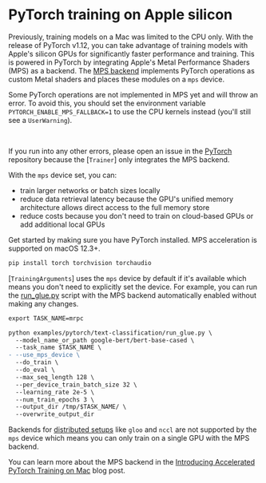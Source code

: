 <!--Copyright 2022 The HuggingFace Team. All rights reserved.

Licensed under the Apache License, Version 2.0 (the "License"); you may not use this file except in compliance with
the License. You may obtain a copy of the License at

http://www.apache.org/licenses/LICENSE-2.0

Unless required by applicable law or agreed to in writing, software distributed under the License is distributed on
an "AS IS" BASIS, WITHOUT WARRANTIES OR CONDITIONS OF ANY KIND, either express or implied. See the License for the
-->

# PyTorch training on Apple silicon

Previously, training models on a Mac was limited to the CPU only. With the release of PyTorch v1.12, you can take advantage of training models with Apple's silicon GPUs for significantly faster performance and training. This is powered in PyTorch by integrating Apple's Metal Performance Shaders (MPS) as a backend. The [MPS backend](https://pytorch.org/docs/stable/notes/mps.html) implements PyTorch operations as custom Metal shaders and places these modules on a `mps` device.

<Tip warning={true}>

Some PyTorch operations are not implemented in MPS yet and will throw an error. To avoid this, you should set the environment variable `PYTORCH_ENABLE_MPS_FALLBACK=1` to use the CPU kernels instead (you'll still see a `UserWarning`).

<br>

If you run into any other errors, please open an issue in the [PyTorch](https://github.com/pytorch/pytorch/issues) repository because the [`Trainer`] only integrates the MPS backend.

</Tip>

With the `mps` device set, you can:

* train larger networks or batch sizes locally
* reduce data retrieval latency because the GPU's unified memory architecture allows direct access to the full memory store
* reduce costs because you don't need to train on cloud-based GPUs or add additional local GPUs

Get started by making sure you have PyTorch installed. MPS acceleration is supported on macOS 12.3+.

```bash
pip install torch torchvision torchaudio
```

[`TrainingArguments`] uses the `mps` device by default if it's available which means you don't need to explicitly set the device. For example, you can run the [run_glue.py](https://github.com/huggingface/transformers/blob/main/examples/pytorch/text-classification/run_glue.py) script with the MPS backend automatically enabled without making any changes.

```diff
export TASK_NAME=mrpc

python examples/pytorch/text-classification/run_glue.py \
  --model_name_or_path google-bert/bert-base-cased \
  --task_name $TASK_NAME \
- --use_mps_device \
  --do_train \
  --do_eval \
  --max_seq_length 128 \
  --per_device_train_batch_size 32 \
  --learning_rate 2e-5 \
  --num_train_epochs 3 \
  --output_dir /tmp/$TASK_NAME/ \
  --overwrite_output_dir
```

Backends for [distributed setups](https://pytorch.org/docs/stable/distributed.html#backends) like `gloo` and `nccl` are not supported by the `mps` device which means you can only train on a single GPU with the MPS backend.

You can learn more about the MPS backend in the [Introducing Accelerated PyTorch Training on Mac](https://pytorch.org/blog/introducing-accelerated-pytorch-training-on-mac/) blog post.
